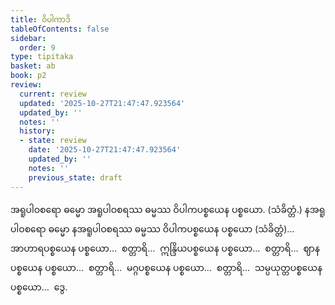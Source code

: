 ```yaml
---
title: ဝိပါကာဒိ
tableOfContents: false
sidebar:
  order: 9
type: tipitaka
basket: ab
book: p2
review:
  current: review
  updated: '2025-10-27T21:47:47.923564'
  updated_by: ''
  notes: ''
  history:
  - state: review
    date: '2025-10-27T21:47:47.923564'
    updated_by: ''
    notes: ''
    previous_state: draft
---
```



<ReviewStatus review={frontmatter.review} showDetails={true} />

<HypothesisAnnotation frontmatter={frontmatter} />

<DynamicBreadcrumb />

<Division number="289" book="p2" e="ch" v="38" p="480">

<Paragraph number="4695" book="p2">
အရူပါဝစရော ဓမ္မော အရူပါဝစရဿ ဓမ္မဿ ဝိပါကပစ္စယေန ပစ္စယော. (သံခိတ္တံ.)
</Paragraph>

<Paragraph number="4696" book="p2">
နအရူပါဝစရော ဓမ္မော နအရူပါဝစရဿ ဓမ္မဿ ဝိပါကပစ္စယေန ပစ္စယော (သံခိတ္တံ)…  အာဟာရပစ္စယေန ပစ္စယော…  စတ္တာရိ…  ဣန္ဒြိယပစ္စယေန ပစ္စယော…  စတ္တာရိ…  ဈာနပစ္စယေန ပစ္စယော…  စတ္တာရိ…  မဂ္ဂပစ္စယေန ပစ္စယော…  စတ္တာရိ…  သမ္ပယုတ္တပစ္စယေန ပစ္စယော…  ဒွေ.
</Paragraph>
</Division>